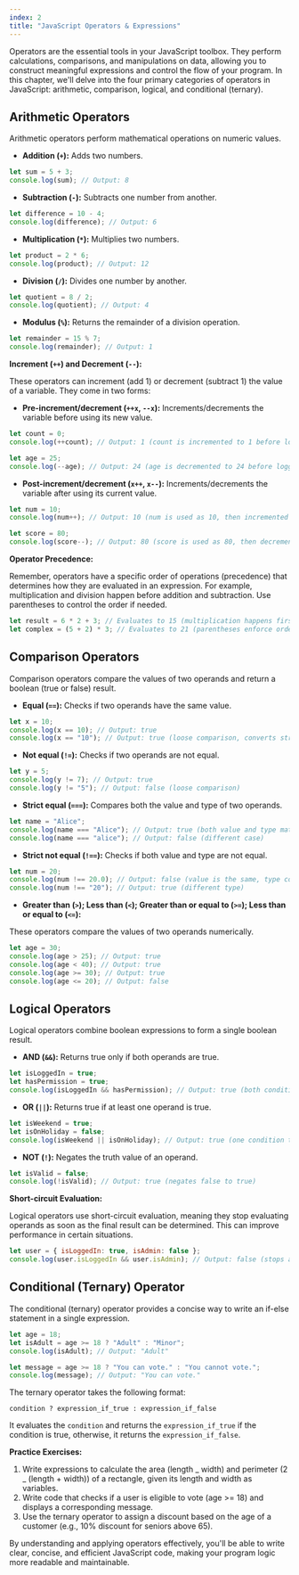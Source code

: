 ```yaml
---
index: 2
title: "JavaScript Operators & Expressions"
---
```


Operators are the essential tools in your JavaScript toolbox. They perform calculations, comparisons, and manipulations on data, allowing you to construct meaningful expressions and control the flow of your program. In this chapter, we'll delve into the four primary categories of operators in JavaScript: arithmetic, comparison, logical, and conditional (ternary).

## Arithmetic Operators

Arithmetic operators perform mathematical operations on numeric values.

- **Addition (`+`):** Adds two numbers.

```javascript
let sum = 5 + 3;
console.log(sum); // Output: 8
```

- **Subtraction (`-`):** Subtracts one number from another.

```javascript
let difference = 10 - 4;
console.log(difference); // Output: 6
```

- **Multiplication (`*`):** Multiplies two numbers.

```javascript
let product = 2 * 6;
console.log(product); // Output: 12
```

- **Division (`/`):** Divides one number by another.

```javascript
let quotient = 8 / 2;
console.log(quotient); // Output: 4
```

- **Modulus (`%`):** Returns the remainder of a division operation.

```javascript
let remainder = 15 % 7;
console.log(remainder); // Output: 1
```

**Increment (`++`) and Decrement (`--`):**

These operators can increment (add 1) or decrement (subtract 1) the value of a variable. They come in two forms:

- **Pre-increment/decrement (`++x`, `--x`):** Increments/decrements the variable before using its new value.

```javascript
let count = 0;
console.log(++count); // Output: 1 (count is incremented to 1 before logging)

let age = 25;
console.log(--age); // Output: 24 (age is decremented to 24 before logging)
```

- **Post-increment/decrement (`x++`, `x--`):** Increments/decrements the variable after using its current value.

```javascript
let num = 10;
console.log(num++); // Output: 10 (num is used as 10, then incremented to 11)

let score = 80;
console.log(score--); // Output: 80 (score is used as 80, then decremented to 79)
```

**Operator Precedence:**

Remember, operators have a specific order of operations (precedence) that determines how they are evaluated in an expression. For example, multiplication and division happen before addition and subtraction. Use parentheses to control the order if needed.

```javascript
let result = 6 * 2 + 3; // Evaluates to 15 (multiplication happens first)
let complex = (5 + 2) * 3; // Evaluates to 21 (parentheses enforce order)
```

## Comparison Operators

Comparison operators compare the values of two operands and return a boolean (true or false) result.

- **Equal (`==`):** Checks if two operands have the same value.

```javascript
let x = 10;
console.log(x == 10); // Output: true
console.log(x == "10"); // Output: true (loose comparison, converts string to number)
```

- **Not equal (`!=`):** Checks if two operands are not equal.

```javascript
let y = 5;
console.log(y != 7); // Output: true
console.log(y != "5"); // Output: false (loose comparison)
```

- **Strict equal (`===`):** Compares both the value and type of two operands.

```javascript
let name = "Alice";
console.log(name === "Alice"); // Output: true (both value and type match)
console.log(name === "alice"); // Output: false (different case)
```

- **Strict not equal (`!==`):** Checks if both value and type are not equal.

```javascript
let num = 20;
console.log(num !== 20.0); // Output: false (value is the same, type conversion)
console.log(num !== "20"); // Output: true (different type)
```

- **Greater than (`>`); Less than (`<`); Greater than or equal to (`>=`); Less than or equal to (`<=`):**

These operators compare the values of two operands numerically.

```javascript
let age = 30;
console.log(age > 25); // Output: true
console.log(age < 40); // Output: true
console.log(age >= 30); // Output: true
console.log(age <= 20); // Output: false
```

## Logical Operators

Logical operators combine boolean expressions to form a single boolean result.

- **AND (`&&`):** Returns true only if both operands are true.

```javascript
let isLoggedIn = true;
let hasPermission = true;
console.log(isLoggedIn && hasPermission); // Output: true (both conditions true)
```

- **OR (`||`):** Returns true if at least one operand is true.

```javascript
let isWeekend = true;
let isOnHoliday = false;
console.log(isWeekend || isOnHoliday); // Output: true (one condition true)
```

- **NOT (`!`):** Negates the truth value of an operand.

```javascript
let isValid = false;
console.log(!isValid); // Output: true (negates false to true)
```

**Short-circuit Evaluation:**

Logical operators use short-circuit evaluation, meaning they stop evaluating operands as soon as the final result can be determined. This can improve performance in certain situations.

```javascript
let user = { isLoggedIn: true, isAdmin: false };
console.log(user.isLoggedIn && user.isAdmin); // Output: false (stops after finding isLoggedIn is false)
```

## Conditional (Ternary) Operator

The conditional (ternary) operator provides a concise way to write an if-else statement in a single expression.

```javascript
let age = 18;
let isAdult = age >= 18 ? "Adult" : "Minor";
console.log(isAdult); // Output: "Adult"

let message = age >= 18 ? "You can vote." : "You cannot vote.";
console.log(message); // Output: "You can vote."
```

The ternary operator takes the following format:

```
condition ? expression_if_true : expression_if_false
```

It evaluates the `condition` and returns the `expression_if_true` if the condition is true, otherwise, it returns the `expression_if_false`.

**Practice Exercises:**

1. Write expressions to calculate the area (length _ width) and perimeter (2 _ (length + width)) of a rectangle, given its length and width as variables.
2. Write code that checks if a user is eligible to vote (age >= 18) and displays a corresponding message.
3. Use the ternary operator to assign a discount based on the age of a customer (e.g., 10% discount for seniors above 65).

By understanding and applying operators effectively, you'll be able to write clear, concise, and efficient JavaScript code, making your program logic more readable and maintainable.

